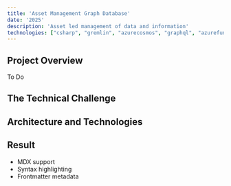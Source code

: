 ```yaml
---
title: 'Asset Management Graph Database'
date: '2025'
description: 'Asset led management of data and information'
technologies: ["csharp", "gremlin", "azurecosmos", "graphql", "azurefunctions"] 
---
```



## Project Overview

To Do

## The Technical Challenge

## Architecture and Technologies

## Result

- MDX support
- Syntax highlighting
- Frontmatter metadata 